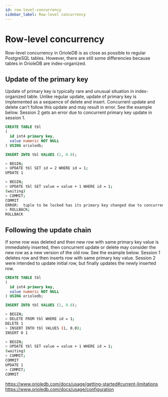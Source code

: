```yaml
---
id: row-level-concurrency
sidebar_label: Row-level concurrency
---
```


# Row-level concurrency

Row-level concurrency in OrioleDB is as close as possible to regular PostgreSQL tables. However, there are still some differencies because tables in OrioleDB are index-organized.

## Update of the primary key

Update of primary key is typically rare and unusual situation in index-organized table. Unlike regular update, update of primary key is implemented as a sequence of delete and insert. Concurrent update and delete can't follow this update and may result in error. See the example below. Session 2 gets an error due to concurrent primary key update in session 1.

```sql
CREATE TABLE tbl
(
  id int4 primary key,
  value numeric NOT NULL
) USING orioledb;

INSERT INTO tbl VALUES (1, 0.0);
```

```bash title="Session 1"
> BEGIN;
> UPDATE tbl SET id = 2 WHERE id = 1;
UPDATE 1
```

```bash title="Session 2"
> BEGIN;
> UPDATE tbl SET value = value + 1 WHERE id = 1;
(waiting)
> COMMIT;
COMMIT
ERROR:  tuple to be locked has its primary key changed due to concurrent update
> ROLLBACK;
ROLLBACK
```

## Following the update chain

If some row was deleted and then new row with same primary key value is immediately inserted, then concurrent update or delete may consider the new row as a new version of the old row. See the example below. Session 1 deletes row and then inserts row with same primary key value. Session 2 were intended to update initial row, but finally updates the newly inserted row.

```sql
CREATE TABLE tbl
(
  id int4 primary key,
  value numeric NOT NULL
) USING orioledb;

INSERT INTO tbl VALUES (1, 0.0);
```

```bash title="Session 1"
> BEGIN;
> DELETE FROM tbl WHERE id = 1;
DELETE 1
> INSERT INTO tbl VALUES (1, 0.0);
INSERT 0 1
```

```bash title="Session 2"
> BEGIN;
> UPDATE tbl SET value = value + 1 WHERE id = 1;
(waiting)
> COMMIT;
COMMIT
UPDATE 1
> COMMIT;
COMMIT
```
https://www.orioledb.com/docs/usage/getting-started#current-limitations
https://www.orioledb.com/docs/usage/configuration
